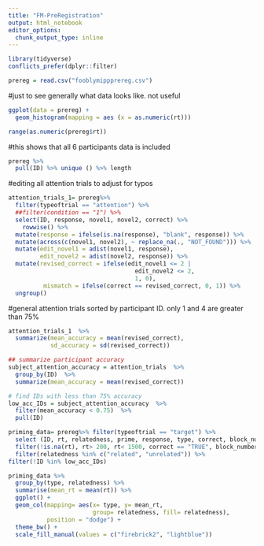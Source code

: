 ```yaml
---
title: "FM-PreRegistration"
output: html_notebook
editor_options: 
  chunk_output_type: inline
---
```


```r
library(tidyverse)
conflicts_prefer(dplyr::filter)
```

```r
prereg = read.csv("fooblymippprereg.csv")
```

#just to see generally what data looks like. not useful
```r
ggplot(data = prereg) +
  geom_histogram(mapping = aes (x = as.numeric(rt)))

range(as.numeric(prereg$rt))
```
#this shows that all 6 participants data is included
```r
prereg %>%
  pull(ID) %>% unique () %>% length
```

#editing all attention trials to adjust for typos
```r
attention_trials_1= prereg%>% 
  filter(typeoftrial == "attention") %>% 
  ##filter(condition == "1") %>%
  select(ID, response, novel1, novel2, correct) %>% 
    rowwise() %>%
  mutate(response = ifelse(is.na(response), "blank", response)) %>%
  mutate(across(c(novel1, novel2), ~ replace_na(., "NOT_FOUND"))) %>% 
  mutate(edit_novel1 = adist(novel1, response),
         edit_novel2 = adist(novel2, response)) %>% 
  mutate(revised_correct = ifelse(edit_novel1 <= 2 |
                                    edit_novel2 <= 2,
                                    1, 0),
          mismatch = ifelse(correct == revised_correct, 0, 1)) %>%
  ungroup()
```

#general attention trials sorted by participant ID. only 1 and 4 are greater than 75%
```r
attention_trials_1  %>% 
  summarize(mean_accuracy = mean(revised_correct), 
            sd_accuracy = sd(revised_correct))

## summarize participant accuracy 
subject_attention_accuracy = attention_trials  %>% 
  group_by(ID)  %>% 
  summarize(mean_accuracy = mean(revised_correct))

# find IDs with less than 75% accuracy
low_acc_IDs = subject_attention_accuracy  %>% 
  filter(mean_accuracy < 0.75)  %>% 
  pull(ID)
```

```r
priming_data= prereg%>% filter(typeoftrial == "target") %>%
  select (ID, rt, relatedness, prime, response, type, correct, block_number, target, correct_key) %>%
  filter(!is.na(rt), rt> 200, rt< 1500, correct == "TRUE", block_number == 1) %>%
  filter(relatedness %in% c("related", "unrelated")) %>%
filter(!ID %in% low_acc_IDs)
```

```r
priming_data %>%
  group_by(type, relatedness) %>%
  summarise(mean_rt = mean(rt)) %>%
  ggplot() +
  geom_col(mapping= aes(x= type, y= mean_rt, 
                        group= relatedness, fill= relatedness),
           position = "dodge") +
  theme_bw() +
  scale_fill_manual(values = c("firebrick2", "lightblue"))
```

